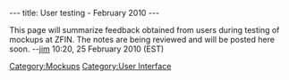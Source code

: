 ---
title: User testing - February 2010
---

This page will summarize feedback obtained from users during testing of mockups at ZFIN.  The notes are being reviewed and will be posted here soon. --[[User:Jpb15|jim]] 10:20, 25 February 2010 (EST)

[[Category:Mockups]]
[[Category:User Interface]]
